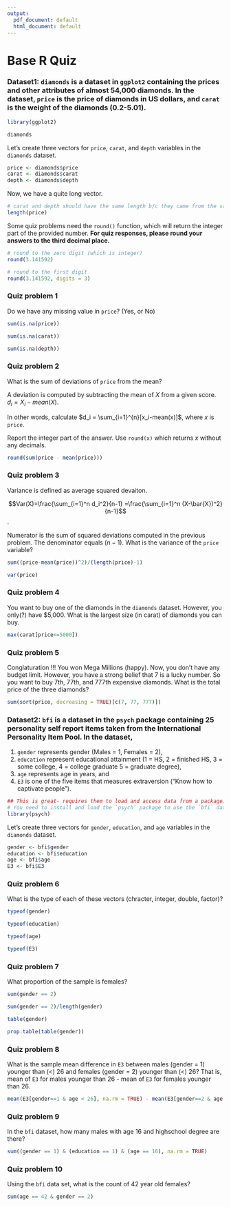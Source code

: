 ```yaml
---
output:
  pdf_document: default
  html_document: default
---
```

# Base R Quiz


### Dataset1: `diamonds` is a dataset in `ggplot2` containing the prices and other attributes of almost 54,000 diamonds. In the dataset, `price` is the price of diamonds in US dollars, and `carat` is the weight of the diamonds (0.2-5.01). 

```r
library(ggplot2)
```

```r
diamonds
```

Let's create three vectors for `price`, `carat`, and `depth` variables in the `diamonds` dataset. 
```r
price <- diamonds$price
carat <- diamonds$carat
depth <- diamonds$depth
```

Now, we have a quite long vector. 
```r
# carat and depth should have the same length b/c they came from the same dataset. 
length(price)
```

Some quiz problems need the `round()` function, which will return the integer part of the provided number. **For quiz responses, please round your answers to the third decimal place.**

```r
# round to the zero digit (which is integer)
round(3.141592)
```
```r
# round to the first digit
round(3.141592, digits = 3)
```


### Quiz problem 1

Do we have any missing value in `price`? (Yes, or No)

```r
sum(is.na(price))
```

```r
sum(is.na(carat))
```

```r
sum(is.na(depth))
```

### Quiz problem 2

What is the sum of deviations of `price` from the mean?  

A deviation is computed by subtracting the mean of $X$ from a given score. $d_i=X_i- mean(X)$.

In other words, calculate $d_i = \sum_{i=1}^{n}[x_i-mean(x)]$, where $x$ is `price`. 

Report the integer part of the answer.  Use `round(x)` which returns $x$ without any decimals. 

```r
round(sum(price - mean(price)))
```


### Quiz problem 3

Variance is defined as average squared devaiton. 

$$Var(X)=\frac{\sum_{i=1}^n d_i^2}{n-1} =\frac{\sum_{i=1}^n (X-\bar{X})^2}{n-1}$$.

Numerator is the sum of squared deviations computed in the previous problem. The denominator equals ($n-1$). What is the variance of the `price` variable? 


```r
sum((price-mean(price))^2)/(length(price)-1)
```

```r
var(price)
```



### Quiz problem 4

You want to buy one of the diamonds in the `diamonds` dataset. However, you only(?) have $5,000. What is the largest size (in carat) of diamonds you can buy. 

```r
max(carat[price<=5000])
```


### Quiz problem 5

Conglaturation !!! You won Mega Millions (happy). Now, you don't have any budget limit. However, you have a strong belief that 7 is a lucky number. So you want to buy 7th, 77th, and 777th expensive diamonds. What is the total price of the three diamonds?   

```r
sum(sort(price, decreasing = TRUE)[c(7, 77, 777)])
```


### Dataset2: `bfi` is a dataset in the `psych` package containing 25 personality self report items taken from the International Personality Item Pool. In the dataset, 

  1. `gender` represents gender (Males = 1, Females = 2), 
  2. `education` represent educational attainment (1 = HS, 2 = finished HS, 3 = some college, 4 = college graduate 5 = graduate degree), 
  3. `age` represents age in years, and 
  4. `E3` is one of the five items that measures extraversion ("Know how to captivate people"). 

  

```r
## This is great- requires them to load and access data from a package.
# You need to install and load the `psych` package to use the `bfi` dataset.
library(psych)
```

Let's create three vectors for `gender`, `education`, and `age` variables in the `diamonds` dataset. 

```r
gender <- bfi$gender
education <- bfi$education
age <- bfi$age
E3 <- bfi$E3
```

### Quiz problem 6

What is the type of each of these vectors (chracter, integer, double, factor)?

```r
typeof(gender)
```

```r
typeof(education)
```

```r
typeof(age)
```

```r
typeof(E3)
```



### Quiz problem 7

What proportion of the sample is females?


```r
sum(gender == 2)
```

```r
sum(gender == 2)/length(gender)
```

```r
table(gender)
```

```r
prop.table(table(gender))
```


### Quiz problem 8

What is the sample mean difference in `E3` between males (gender = 1) younger than (<) 26 and females (gender = 2) younger than (<) 26? That is, mean of `E3` for males younger than 26 - mean of `E3` for females younger than 26. 

```r
mean(E3[gender==1 & age < 26], na.rm = TRUE) - mean(E3[gender==2 & age < 26], na.rm = TRUE)
```

### Quiz problem 9

In the `bfi` dataset, how many males with age 16 and highschool degree are there? 

```r
sum((gender == 1) & (education == 1) & (age == 16), na.rm = TRUE)
```


### Quiz problem 10


Using the `bfi` data set, what is the count of 42 year old females?

```r
sum(age == 42 & gender == 2)
```


